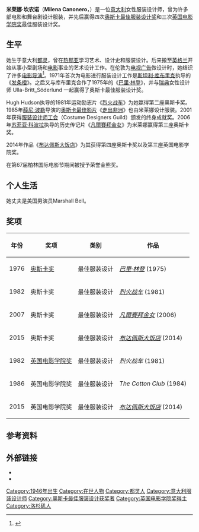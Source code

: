 {{noteTA
|T=zh-hk:米蓮娜·簡奴娜露;zh-cn:米莱娜·坎农诺;zh-tw:米蘭拉·坎農諾;
|G1=Show
|G2=Movie
}}
{{Infobox person
| name = 米莱娜·坎农诺
| native_name = Milena Canonero 
| image=Milena Canonero Berlinale 2017.jpg
| imagesize=200px
| caption=2017年
| birth_date= {{birth date and age|1946|1|1}}
| birth_place=[[意大利|意大利]][[都灵|都灵]]
| death_date=
| death_place=
| othername=
| occupation=[[服装设计|服装设计]]
| yearsactive=
| spouse=[[Marshall_Bell|Marshall Bell]]
| website=
}}
'''米莱娜·坎农诺'''（'''Milena Canonero'''，{{bd|1946年|1月1日}}）是一位[[意大利|意大利]]女性服装设计师，曾为许多部电影和舞台剧设计服装，并先后赢得四次[[奥斯卡最佳服装设计奖|奥斯卡最佳服装设计奖]]和三次[[英国电影学院奖|英国电影学院奖]]最佳服装设计奖。

==生平==
她生于意大利[[都灵|都灵]]，曾在[[热那亚|热那亚]]学习艺术、设计史和服装设计。后来搬至[[英格兰|英格兰]]开始从事小型剧场和[[电影|电影]]事业的艺术设计工作。在伦敦为[[电视广告|电视广告]]做设计时，她结识了许多[[电影导演|电影导演]]<ref name=costumedesignersguild.com>{{cite web|title=Milena Canonero|first=|last=|work=Costume Designers Guild Website|url=http://www.costumedesignersguild.com/cdg-awards-recipient.asp?AwardID=10&awardtype=4|date=|accessdate=2008-09-15|deadurl=yes|archiveurl=https://web.archive.org/web/20080325042837/http://www.costumedesignersguild.com/cdg-awards-recipient.asp?AwardID=10&awardtype=4|archivedate=2008-03-25}}</ref>。1971年首次为电影进行服装设计工作是[[斯坦利·库布里克|斯坦利·库布里克]]执导的《[[发条橙|发条橙]]》。之后又与库布里克合作了1975年的《[[巴里·林登|巴里·林登]]》，并与[[瑞典|瑞典]]女性设计师 Ulla-Britt_Söderlund 一起赢得了奥斯卡最佳服装设计奖。

Hugh Hudson执导的1981年运动励志片《[[烈火戰車_(1981年電影)|烈火战车]]》为她赢得第二座奥斯卡奖。1985年[[薛尼·波勒|薛尼·波勒]]导演的[[奥斯卡最佳影片|奥斯卡最佳影片]]《[[走出非洲|走出非洲]]》也由米莱娜设计服装。2001年获得[[服装设计师工会|服装设计师工会]]（Costume Designers Guild）颁发的终身成就奖。2006年[[苏菲亚·科波拉|苏菲亚·科波拉]]执导的历史传记片《[[凡爾賽拜金女|凡爾賽拜金女]]》为米莱娜赢得第三座奥斯卡奖。

2014年作品《[[布达佩斯大饭店|布达佩斯大饭店]]》为其获得第四座奥斯卡奖以及第三座英国电影学院奖。

在第67届柏林国际电影节期间被授予荣誉金熊奖。

== 个人生活 ==
她丈夫是美国男演员Marshall Bell。

==奖项==
{| class="wikitable"
! 年份 !! 奖项 !! 类别 !! 作品
|-
|1976
|[[奥斯卡奖|奥斯卡奖]]
|最佳服装设计
|''[[巴里·林登|巴里·林登]]'' (1975)
|-
|1982
|奥斯卡奖
|最佳服装设计
|''[[烈火戰車_(1981年電影)|烈火战车]]'' (1981)
|-
|2007
|奥斯卡奖
|最佳服装设计
|''[[凡爾賽拜金女|凡爾賽拜金女]]'' (2006)
|-
|2015
|奥斯卡奖
|最佳服装设计
|''[[布达佩斯大饭店|布达佩斯大饭店]]'' (2014)
|-
|1982
|[[英国电影学院奖|英国电影学院奖]]
|最佳服装设计
|''烈火战车'' (1981)
|-
|1986
|英国电影学院奖
|最佳服装设计
|''The Cotton Club'' (1984)
|-
|2015
|英国电影学院奖
|最佳服装设计
|''[[布达佩斯大饭店|布达佩斯大饭店]]'' (2014)
|}

==参考资料==
{{reflist}}

==外部链接==
*{{IMDb name|134382}}
* {{douban}}
{{奥斯卡最佳服装设计奖}}
{{Authority control}}
{{DEFAULTSORT:Canonero, Milena}}
[[Category:1946年出生|Category:1946年出生]]
[[Category:在世人物|Category:在世人物]]
[[Category:都灵人|Category:都灵人]]
[[Category:意大利服装设计师|Category:意大利服装设计师]]
[[Category:奥斯卡最佳服装设计获奖者|Category:奥斯卡最佳服装设计获奖者]]
[[Category:英国电影学院奖得主|Category:英国电影学院奖得主]]
[[Category:洛杉矶人|Category:洛杉矶人]]